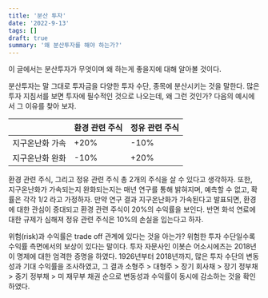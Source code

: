 ```yaml
---
title: '분산 투자'
date: '2022-9-13'
tags: []
draft: true
summary: '왜 분산투자를 해야 하는가?'
---
```


이 글에서는 분산투자가 무엇이며 왜 하는게 좋을지에 대해 알아볼 것이다.

분산투자는 말 그대로 투자금을 다양한 투자 수단, 종목에 분산시키는 것을 말한다.
많은 투자 지침서를 보면 투자에 필수적인 것으로 나오는데, 왜 그런 것인가?
다음의 예시에서 그 이유를 찾아 보자.

|                 | 환경 관련 주식 | 정유 관련 주식 |
| --------------- | -------------- | -------------- |
| 지구온난화 가속 | +20%           | -10%           |
| 지구온난화 완화 | -10%           | +20%           |

환경 관련 주식, 그리고 정유 관련 주식 총 2개의 주식을 살 수 있다고 생각하자.
또한, 지구온난화가 가속되는지 완화되는지는 매년 연구를 통해 밝혀지며, 예측할 수 없고, 확률은 각각 1/2 라고 가정하자.
만약 연구 결과 지구온난화가 가속된다고 발표되면, 환경에 대한 관심이 증대되고 환경 관련 주식이 20%의 수익률을 보인다.
반면 화석 연료에 대한 규제가 심해져 정유 관련 주식은 10%의 손실을 입는다고 하자.

위험(risk)과 수익률은 trade off 관계에 있다는 것을 아는가? 위험한 투자 수단일수록 수익률 측면에서의 보상이 있다는 말이다.
투자 자문사인 이봇슨 어소시에츠는 2018년 이 명제에 대한 엄격한 증명을 하였다. 1926년부터 2018년까지, 많은 투자 수단의 변동성과 기대 수익률을 조사하였고, 그 결과
소형주 > 대형주 > 장기 회사채 > 장기 정부채 > 중기 정부채 > 미 재무부 채권 순으로 변동성과 수익률이 동시에 감소하는 것을 확인하였다.
